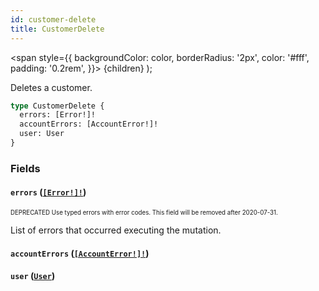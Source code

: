 ```yaml
---
id: customer-delete
title: CustomerDelete
---
```


<span
style={{
      backgroundColor: color,
      borderRadius: '2px',
      color: '#fff',
      padding: '0.2rem',
    }}>
{children}
</span>
);

Deletes a customer.

```graphql
type CustomerDelete {
  errors: [Error!]!
  accountErrors: [AccountError!]!
  user: User
}
```

### Fields

#### `errors` ([`[Error!]!`](/api-reference/objects/error.mdx))

<sub><sup><Tag color="#ffba00">DEPRECATED</Tag> Use typed errors with error codes. This field will be removed after 2020-07-31.</sup></sub>

List of errors that occurred executing the mutation.

#### `accountErrors` ([`[AccountError!]!`](/api-reference/objects/account-error.mdx))

#### `user` ([`User`](/api-reference/objects/user.mdx))
